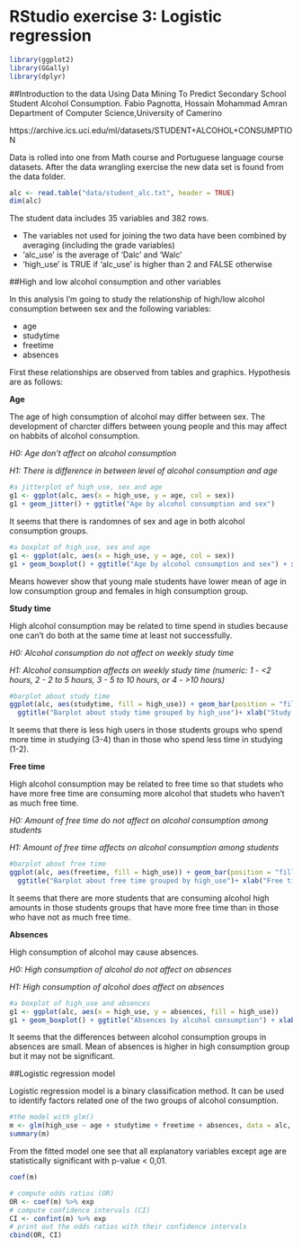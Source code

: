 # RStudio exercise 3: Logistic regression
```r
library(ggplot2)
library(GGally)
library(dplyr)
```
##Introduction to the data
Using Data Mining To Predict Secondary School Student Alcohol Consumption. 
Fabio Pagnotta, Hossain Mohammad Amran 
Department of Computer Science,University of Camerino

https://archive.ics.uci.edu/ml/datasets/STUDENT+ALCOHOL+CONSUMPTION

Data is rolled into one from Math course and Portuguese language course datasets. After the data wrangling exercise the new data set is found from the data folder.
```r
alc <- read.table("data/student_alc.txt", header = TRUE)
dim(alc)
```
The student data includes 35 variables and 382 rows.

* The variables not used for joining the two data have been combined by averaging (including the grade variables)
* 'alc_use' is the average of 'Dalc' and 'Walc'
* 'high_use' is TRUE if 'alc_use' is higher than 2 and FALSE otherwise

##High and low alcohol consumption and other variables


In this analysis I'm going to study the relationship of high/low alcohol consumption between sex and the following variables:

* age
* studytime
* freetime
* absences

First these relationships are observed from tables and graphics. Hypothesis are as follows:

**Age**

The age of high consumption of alcohol may differ between sex. The development of charcter differs between young people and this may affect on habbits of alcohol consumption.

*H0: Age don't affect on alcohol consumption*

*H1: There is difference in between level of alcohol consumption and age* 

```r
#a jitterplot of high_use, sex and age
g1 <- ggplot(alc, aes(x = high_use, y = age, col = sex))
g1 + geom_jitter() + ggtitle("Age by alcohol consumption and sex")
```

It seems that there is randomnes of sex and age in both alcohol consumption groups.

```r
#a boxplot of high_use, sex and age
g1 <- ggplot(alc, aes(x = high_use, y = age, col = sex))
g1 + geom_boxplot() + ggtitle("Age by alcohol consumption and sex") + xlab("High consumption group") + ylab("Age of student")
```

Means however show that young male students have lower mean of age in low consumption group and females in high consumption group.



**Study time**

High alcohol consumption may be related to time spend in studies because one can't do both at the same time at least not successfully.

*H0: Alcohol consumption do not affect on weekly study time* 

*H1: Alcohol consumption affects on weekly study time (numeric: 1 - <2 hours, 2 - 2 to 5 hours, 3 - 5 to 10 hours, or 4 - >10 hours)*


```r
#barplot about study time
ggplot(alc, aes(studytime, fill = high_use)) + geom_bar(position = "fill") +
  ggtitle("Barplot about study time grouped by high_use")+ xlab("Study time") + ylab("Propotions of students") + scale_y_continuous(name = waiver(), breaks = waiver(), minor_breaks = waiver(), labels = waiver(), limits = NULL, expand = waiver(), na.value = NA_real_, trans = "identity")
```

It seems that there is less high users in those students groups who spend more time in studying (3-4) than in those who spend less time in studying (1-2).

**Free time**

High alcohol consumption may be related to free time so that studets who have more free time are consuming more alcohol that studets who haven't as much free time.

*H0: Amount of free time do not affect on alcohol consumption among students*

*H1: Amount of free time affects on alcohol consumption among students*

```r
#barplot about free time
ggplot(alc, aes(freetime, fill = high_use)) + geom_bar(position = "fill") +
  ggtitle("Barplot about free time grouped by high_use")+ xlab("Free time") + ylab("Propotions of students") + scale_y_continuous(name = waiver(), breaks = waiver(), minor_breaks = waiver(), labels = waiver(), limits = NULL, expand = waiver(), na.value = NA_real_, trans = "identity")
```

It seems that there are more students that are consuming alcohol high amounts in those students groups that have more free time than in those who have not as much free time.

**Absences**

High consumption of alcohol may cause absences.

*H0: High consumption of alcohol do not affect on absences*

*H1: High consumption of alcohol does affect on absences*

```r
#a boxplot of high_use and absences
g1 <- ggplot(alc, aes(x = high_use, y = absences, fill = high_use))
g1 + geom_boxplot() + ggtitle("Absences by alcohol consumption") + xlab("High consumption group") + ylab("Absences")
```

It seems that the differences between alcohol consumption groups in absences are small. Mean of absences is higher in high consumption group but it may not be significant.

##Logistic regression model

Logistic regression model is a binary classification method. It can be used to identify factors related one of the two groups of alcohol consumption.

```r
#the model with glm()
m <- glm(high_use ~ age + studytime + freetime + absences, data = alc, family = "binomial")
summary(m)
```

From the fitted model one see that all explanatory variables except age are statistically significant with p-value < 0,01.

```r
coef(m)
```

```r
# compute odds ratios (OR)
OR <- coef(m) %>% exp
# compute confidence intervals (CI)
CI <- confint(m) %>% exp
# print out the odds ratios with their confidence intervals
cbind(OR, CI)
```

